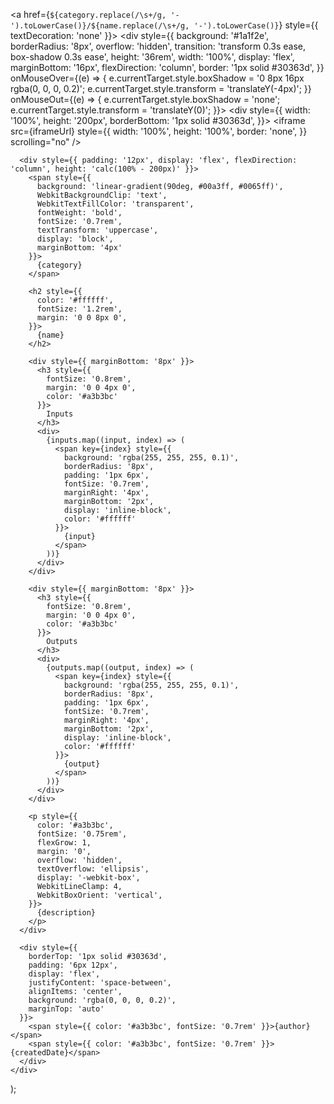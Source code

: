   <a href={`${category.replace(/\s+/g, '-').toLowerCase()}/${name.replace(/\s+/g, '-').toLowerCase()}`} style={{ textDecoration: 'none' }}>
    <div style={{
      background: '#1a1f2e',
      borderRadius: '8px',
      overflow: 'hidden',
      transition: 'transform 0.3s ease, box-shadow 0.3s ease',
      height: '36rem',
      width: '100%',
      display: 'flex',
      marginBottom: '16px',
      flexDirection: 'column',
      border: '1px solid #30363d',
    }}
    onMouseOver={(e) => {
      e.currentTarget.style.boxShadow = '0 8px 16px rgba(0, 0, 0, 0.2)';
      e.currentTarget.style.transform = 'translateY(-4px)';
    }}
    onMouseOut={(e) => {
      e.currentTarget.style.boxShadow = 'none';
      e.currentTarget.style.transform = 'translateY(0)';
    }}>
      <div style={{
        width: '100%',
        height: '200px',
        borderBottom: '1px solid #30363d',
      }}>
        <Frame>
          <iframe 
            src={iframeUrl}
            style={{
              width: '100%',
              height: '100%',
              border: 'none',
            }}
            scrolling="no"
          />
        </Frame>
      </div>

      <div style={{ padding: '12px', display: 'flex', flexDirection: 'column', height: 'calc(100% - 200px)' }}>
        <span style={{ 
          background: 'linear-gradient(90deg, #00a3ff, #0065ff)',
          WebkitBackgroundClip: 'text',
          WebkitTextFillColor: 'transparent',
          fontWeight: 'bold',
          fontSize: '0.7rem',
          textTransform: 'uppercase',
          display: 'block',
          marginBottom: '4px'
        }}>
          {category}
        </span>
        
        <h2 style={{ 
          color: '#ffffff', 
          fontSize: '1.2rem', 
          margin: '0 0 8px 0',
        }}>
          {name}
        </h2>

        <div style={{ marginBottom: '8px' }}>
          <h3 style={{ 
            fontSize: '0.8rem', 
            margin: '0 0 4px 0',
            color: '#a3b3bc'
          }}>
            Inputs
          </h3>
          <div>
            {inputs.map((input, index) => (
              <span key={index} style={{
                background: 'rgba(255, 255, 255, 0.1)',
                borderRadius: '8px',
                padding: '1px 6px',
                fontSize: '0.7rem',
                marginRight: '4px',
                marginBottom: '2px',
                display: 'inline-block',
                color: '#ffffff'
              }}>
                {input}
              </span>
            ))}
          </div>
        </div>
        
        <div style={{ marginBottom: '8px' }}>
          <h3 style={{ 
            fontSize: '0.8rem', 
            margin: '0 0 4px 0',
            color: '#a3b3bc'
          }}>
            Outputs
          </h3>
          <div>
            {outputs.map((output, index) => (
              <span key={index} style={{
                background: 'rgba(255, 255, 255, 0.1)',
                borderRadius: '8px',
                padding: '1px 6px',
                fontSize: '0.7rem',
                marginRight: '4px',
                marginBottom: '2px',
                display: 'inline-block',
                color: '#ffffff'
              }}>
                {output}
              </span>
            ))}
          </div>
        </div>
        
        <p style={{ 
          color: '#a3b3bc', 
          fontSize: '0.75rem',
          flexGrow: 1,
          margin: '0',
          overflow: 'hidden',
          textOverflow: 'ellipsis',
          display: '-webkit-box',
          WebkitLineClamp: 4,
          WebkitBoxOrient: 'vertical',
        }}>
          {description}
        </p>
      </div>
      
      <div style={{ 
        borderTop: '1px solid #30363d',
        padding: '6px 12px',
        display: 'flex',
        justifyContent: 'space-between',
        alignItems: 'center',
        background: 'rgba(0, 0, 0, 0.2)',
        marginTop: 'auto'
      }}>
        <span style={{ color: '#a3b3bc', fontSize: '0.7rem' }}>{author}</span>
        <span style={{ color: '#a3b3bc', fontSize: '0.7rem' }}>{createdDate}</span>
      </div>
    </div>
  </a>
);

